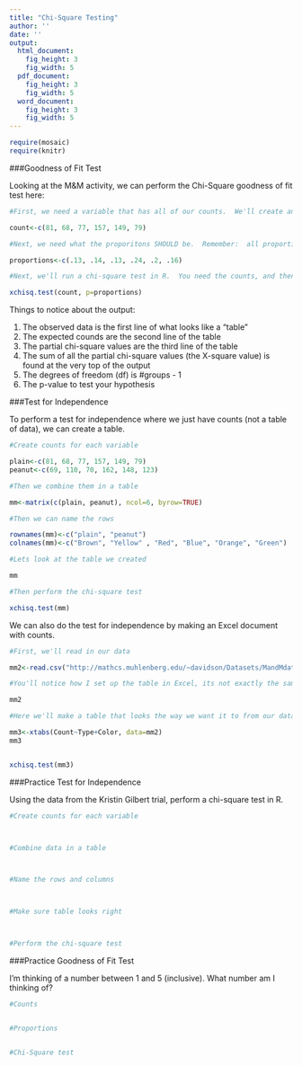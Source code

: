 ---
title: "Chi-Square Testing"
author: ''
date: ''
output:
  html_document:
    fig_height: 3
    fig_width: 5
  pdf_document:
    fig_height: 3
    fig_width: 5
  word_document:
    fig_height: 3
    fig_width: 5
---


```{r include=FALSE}
require(mosaic)
require(knitr)
```

###Goodness of Fit Test

Looking at the M&M activity, we can perform the Chi-Square goodness of fit test here:

```{r Chi-Square Goodness of Fit Test}
#First, we need a variable that has all of our counts.  We'll create an array using the c() function.

count<-c(81, 68, 77, 157, 149, 79)

#Next, we need what the proporitons SHOULD be.  Remember:  all proportions should all to 1

proportions<-c(.13, .14, .13, .24, .2, .16)

#Next, we'll run a chi-square test in R.  You need the counts, and then to tell R what the proportions are, using the p= command.  

xchisq.test(count, p=proportions)
```

Things to notice about the output:

1.  The observed data is the first line of what looks like a "table"
2.  The expected counds are the second line of the table
3.  The partial chi-square values are the third line of the table
4.  The sum of all the partial chi-square values (the X-square value) is found at the very top of the output
5.  The degrees of freedom (df) is #groups - 1
6.  The p-value to test your hypothesis

###Test for Independence

To perform a test for independence where we just have counts (not a table of data), we can create a table.

```{r}
#Create counts for each variable

plain<-c(81, 68, 77, 157, 149, 79)
peanut<-c(69, 110, 70, 162, 148, 123)

#Then we combine them in a table

mm<-matrix(c(plain, peanut), ncol=6, byrow=TRUE)

#Then we can name the rows

rownames(mm)<-c("plain", "peanut")
colnames(mm)<-c("Brown", "Yellow" , "Red", "Blue", "Orange", "Green")

#Lets look at the table we created

mm

#Then perform the chi-square test

xchisq.test(mm)

```

We can also do the test for independence by making an Excel document with counts.

```{r}
#First, we'll read in our data

mm2<-read.csv("http://mathcs.muhlenberg.edu/~davidson/Datasets/MandMdata.csv")

#You'll notice how I set up the table in Excel, its not exactly the same as what we want it to look like, but this way we can name the variables appropriately and create a table.  

mm2

#Here we'll make a table that looks the way we want it to from our data that we'll be able to read into a Chi-Square test command.

mm3<-xtabs(Count~Type+Color, data=mm2)
mm3


xchisq.test(mm3)
```

###Practice Test for Independence

Using the data from the Kristin Gilbert trial, perform a chi-square test in R.

```{r}
#Create counts for each variable



#Combine data in a table



#Name the rows and columns



#Make sure table looks right



#Perform the chi-square test


```

###Practice Goodness of Fit Test

I'm thinking of a number between 1 and 5 (inclusive).  What number am I thinking of?

```{r}
#Counts


#Proportions


#Chi-Square test



```

